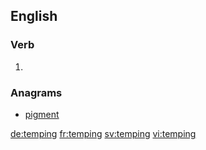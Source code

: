 ==English==

===Verb===
{{head|en|present participle}}

# {{present participle of|temp|lang=en}}

===Anagrams===
* [[pigment#English|pigment]]

[[de:temping]]
[[fr:temping]]
[[sv:temping]]
[[vi:temping]]